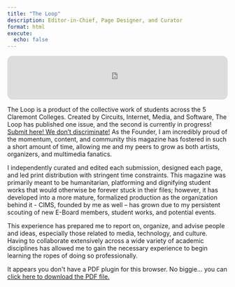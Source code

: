 ```yaml
---
title: "The Loop"
description: Editor-in-Chief, Page Designer, and Curator
format: html
execute: 
  echo: false
---
```


<iframe style="border-radius:12px" src="https://open.spotify.com/embed/track/0OLOcKHN4uXRo5ISx2TAqk?utm_source=generator" width="100%" height="100" frameBorder="0" allowfullscreen="" allow="autoplay; clipboard-write; encrypted-media; fullscreen; picture-in-picture" loading="lazy"></iframe>


The Loop is a product of the collective work of students across the 5 Claremont Colleges. Created by Circuits, Internet, Media, and Software, The Loop has published one issue, and the second is currently in progress! [Submit here! We don't discriminate!](https://docs.google.com/forms/d/e/1FAIpQLSdFZAVr6rLbzUoZ9l7t2vkuqzaIL1vBYVQ-xS4xFCwb8WEQ7w/viewform?usp=header) As the Founder, I am incredibly proud of the momentum, content, and community this magazine has fostered in such a short amount of time, allowing me and my peers to grow as both artists, organizers, and multimedia fanatics. 

I independently curated and edited each submission, designed each page, and led print distribution with stringent time constraints. This magazine was primarily meant to be humanitarian, platforming and dignifying student works that would otherwise be forever stuck in their files; however, it has developed into a more mature, formalized production as the organization behind it - CIMS, founded by me as well – has grown due to my persistent scouting of new E-Board members, student works, and potential events. 

This experience has prepared me to report on, organize, and advise people and ideas, especially those related to media, technology, and culture. Having to collaborate extensively across a wide variety of academic disciplines has allowed me to gain the necessary experience to begin learning the ropes of doing so professionally. 


```{=html}
<object data="projects/Loop.pdf" type="application/pdf" width="100%" height="50%" style="min-height:100vh;">
    <p>It appears you don't have a PDF plugin for this browser.
    No biggie... you can <a href="projects/Loop.pdf">click here to
    download the PDF file.</a></p>
</object>
```